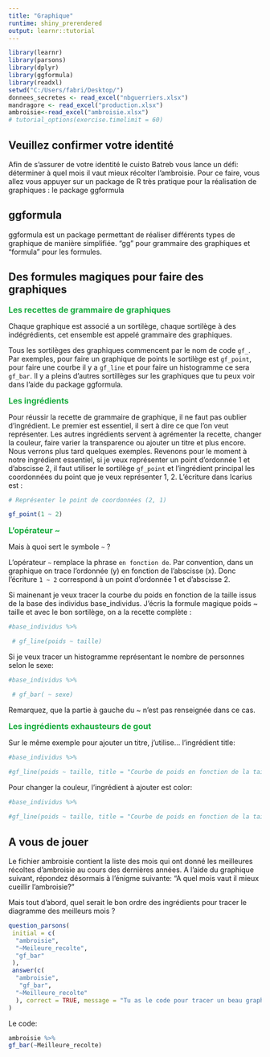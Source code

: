 ---
title: "Graphique"
runtime: shiny_prerendered
output: learnr::tutorial
---

```{r setup, include=FALSE}
library(learnr)
library(parsons)
library(dplyr)
library(ggformula)
library(readxl)
setwd("C:/Users/fabri/Desktop/")
donnees_secretes <- read_excel("nbguerriers.xlsx")
mandragore <- read_excel("production.xlsx")
ambroisie<-read_excel("ambroisie.xlsx")
# tutorial_options(exercise.timelimit = 60)
```


## Veuillez confirmer votre identité

Afin de s'assurer de votre identité le cuisto Batreb vous lance un défi: déterminer à quel mois il vaut mieux récolter l'ambroisie. Pour ce faire, vous allez vous appuyer sur un package de R très pratique pour la réalisation de graphiques : le package ggformula

 

## ggformula

ggformula est un package permettant de réaliser différents types de graphique de manière simplifiée. "gg" pour grammaire des graphiques et "formula" pour les formules.

 

## Des formules magiques pour faire des graphiques


<span style="color:#18AC3E;font-size:16px">**Les recettes de grammaire de graphiques**</span>

 

Chaque graphique est associé a un sortilège, chaque sortilège à des indégrédients, cet ensemble est appelé grammaire des graphiques.

Tous les sortilèges des graphiques commencent par le nom de code `gf_`. Par exemples, pour faire un graphique de points le sortilège est `gf_point`, pour faire une courbe il y a `gf_line` et pour faire un histogramme ce sera `gf_bar`. Il y a pleins d'autres sortillèges sur les graphiques que tu peux voir dans l'aide du package ggformula.

 

<span style="color:#18AC3E;font-size:16px">**Les ingrédients**</span>

Pour réussir la recette de grammaire de graphique, il ne faut pas oublier d'ingrédient. Le premier est essentiel, il sert à dire ce que l'on veut représenter. Les autres ingrédients servent à agrémenter la recette, changer la couleur, faire varier la transparence ou ajouter un titre et plus encore. Nous verrons plus tard quelques exemples. Revenons pour le moment à notre ingrédient  essentiel, si je veux représenter un point d'ordonnée 1 et d'abscisse 2, il faut utiliser le sortilège `gf_point` et l'ingrédient principal les coordonnées du point que je veux représenter 1, 2. L'écriture dans Icarius est :

 
```{r t1, collapse = TRUE}

# Représenter le point de coordonnées (2, 1)

gf_point(1 ~ 2)

```

 

<span style="color:#18AC3E;font-size:16px">**L'opérateur ~ **</span>
  
  
  
  Mais à quoi sert le symbole `~` ?
  
  L'opérateur `~` remplace la phrase `en fonction de`. Par convention, dans un graphique on trace l'ordonnée (y) en fonction de l'abscisse (x). Donc l'écriture `1 ~ 2` correspond à un point d'ordonnée 1 et d'abscisse 2.

Si mainenant je veux tracer la courbe du poids en fonction de la taille issus de la base des individus base_individus. J'écris la formule magique poids ~ taille et avec le bon sortilège, on a la recette complète :

 

```{r t2, collapse = TRUE}

#base_individus %>%

 # gf_line(poids ~ taille)

```

 
Si je veux tracer un histogramme représentant le nombre de personnes selon le sexe:

```{r t2, collapse = TRUE}

#base_individus %>%

 # gf_bar( ~ sexe)

```
Remarquez, que la partie à gauche du ~ n'est pas renseignée dans ce cas. 
 

<span style="color:#18AC3E;font-size:16px">**Les ingrédients exhausteurs de gout**</span>

 

Sur le même exemple pour ajouter un titre, j'utilise... l'ingrédient title:

```{r t3, collapse = TRUE}

#base_individus %>%

#gf_line(poids ~ taille, title = "Courbe de poids en fonction de la taille")

```

 

Pour changer la couleur, l'ingrédient à ajouter est color:
  
```{r t4, collapse = TRUE}

#base_individus %>%
  
#gf_line(poids ~ taille, title = "Courbe de poids en fonction de la taille", color = "blue")

```

## A vous de jouer

Le fichier ambroisie contient la liste des mois qui ont donné les meilleures récoltes d'ambroisie au cours des dernières années. A l'aide du graphique suivant, répondez désormais à l'énigme suivante: "A quel mois vaut il mieux cueillir l'ambroisie?"

Mais tout d'abord, quel serait le bon ordre des ingrédients pour tracer le diagramme des meilleurs mois ?
```{r quiz_parsons1, echo=FALSE}
question_parsons(
 initial = c(
  "ambroisie",
  "~Meileure_recolte",
  "gf_bar"
 ),
 answer(c(
  "ambroisie",
   "gf_bar",
  "~Meilleure_recolte"
  ), correct = TRUE, message = "Tu as le code pour tracer un beau graphique ambroisie %>% gf_bar(~ Meilleure_recolte)")
)
```

Le code: 

```{r batreb, echo=FALSE}
ambroisie %>%
gf_bar(~Meilleure_recolte)
```


